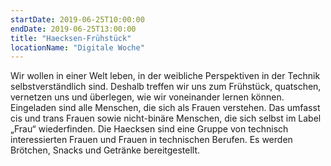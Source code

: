 ```yaml
---
startDate: 2019-06-25T10:00:00
endDate: 2019-06-25T13:00:00
title: "Haecksen-Frühstück"
locationName: "Digitale Woche"
---
```


Wir wollen in einer Welt leben, in der weibliche Perspektiven in der Technik selbstverständlich sind.
Deshalb treffen wir uns zum Frühstück, quatschen, vernetzen uns und überlegen, wie wir voneinander lernen können.
Eingeladen sind alle Menschen, die sich als Frauen verstehen.
Das umfasst cis und trans Frauen sowie nicht-binäre Menschen, die sich selbst im Label „Frau“ wiederfinden.
Die Haecksen sind eine Gruppe von technisch interessierten Frauen und Frauen in technischen Berufen.
Es werden Brötchen, Snacks und Getränke bereitgestellt.
